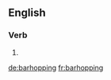 ==English==

===Verb===
{{head|en}}

# {{present participle of|barhop}}

[[de:barhopping]]
[[fr:barhopping]]